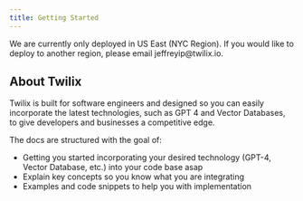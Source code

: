 ```yaml
---
title: Getting Started
---
```

<Note>
  We are currently only deployed in US East (NYC Region). If you would like to
  deploy to another region, please email jeffreyip@twilix.io.
</Note>

<Snippet file="installation.mdx" />

## About Twilix

Twilix is built for software engineers and designed so you can easily incorporate the latest technologies, such as GPT 4 and Vector Databases, to give developers and businesses a competitive edge.

The docs are structured with the goal of:

- Getting you started incorporating your desired technology (GPT-4, Vector Database, etc.) into your code base asap
- Explain key concepts so you know what you are integrating
- Examples and code snippets to help you with implementation
